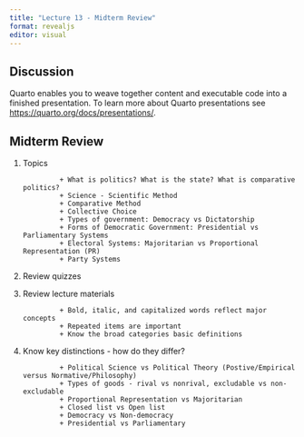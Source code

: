 ```yaml
---
title: "Lecture 13 - Midterm Review"
format: revealjs
editor: visual
---
```


## Discussion

Quarto enables you to weave together content and executable code into a finished presentation. To learn more about Quarto presentations see <https://quarto.org/docs/presentations/>.

## Midterm Review


1. Topics

                + What is politics? What is the state? What is comparative politics?
                + Science - Scientific Method
                + Comparative Method
                + Collective Choice
                + Types of government: Democracy vs Dictatorship
                + Forms of Democratic Government: Presidential vs Parliamentary Systems
                + Electoral Systems: Majoritarian vs Proportional Representation (PR)
                + Party Systems
                
2. Review quizzes
3. Review lecture materials

                + Bold, italic, and capitalized words reflect major concepts 
                + Repeated items are important
                + Know the broad categories basic definitions 

4. Know key distinctions - how do they differ?

                + Political Science vs Political Theory (Postive/Empirical versus Normative/Philosophy)
                + Types of goods - rival vs nonrival, excludable vs non-excludable
                + Proportional Representation vs Majoritarian
                + Closed list vs Open list
                + Democracy vs Non-democracy
                + Presidential vs Parliamentary

